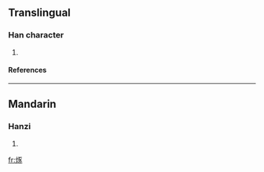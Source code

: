 ==Translingual==
===Han character===
{{Han char|rn=86|rad=火|as=07|sn=11|four=9183<sub>2</sub>|canj=火一尸人 (FMSO)}}
# {{defn|Han|sort=火07}}
====References====
{{Han ref|kx=0672.010|dkj=19056|dj=1080.200|hdz=32204.030|uh=70FC|ud=28924|bh=D652|bd=54866}}

----
==Mandarin==
===Hanzi===
{{cmn-hanzi|pin=[[hū]] (hu1), [[hūn]] (hun1)|wg=hu<sup>1</sup>, hun<sup>1</sup>}}
# {{defn|Mandarin}}

[[fr:烼]]